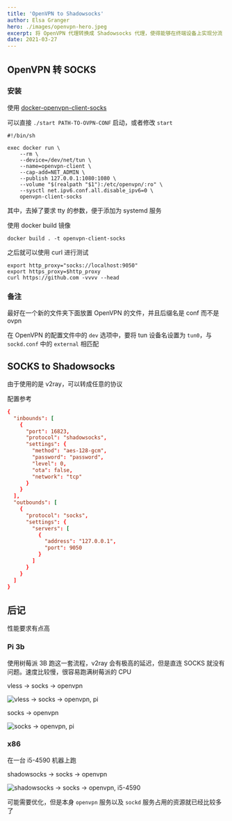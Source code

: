 ```yaml
---
title: 'OpenVPN to Shadowsocks'
author: Elsa Granger
hero: ./images/openvpn-hero.jpeg
excerpt: 将 OpenVPN 代理转换成 Shadowsocks 代理，使得能够在终端设备上实现分流
date: 2021-03-27
---
```


## OpenVPN 转 SOCKS

### 安装

使用 [docker-openvpn-client-socks](https://github.com/kizzx2/docker-openvpn-client-socks)

可以直接 `./start PATH-TO-OVPN-CONF` 启动，或者修改 `start`

```shell
#!/bin/sh

exec docker run \
    --rm \
    --device=/dev/net/tun \
    --name=openvpn-client \
    --cap-add=NET_ADMIN \
    --publish 127.0.0.1:1080:1080 \
    --volume "$(realpath "$1"):/etc/openvpn/:ro" \
    --sysctl net.ipv6.conf.all.disable_ipv6=0 \
    openvpn-client-socks
```

其中，去掉了要求 tty 的参数，便于添加为 systemd 服务

使用 docker build 镜像

```shell
docker build . -t openvpn-client-socks
```

之后就可以使用 curl 进行测试

```shell
export http_proxy="socks://localhost:9050"
export https_proxy=$http_proxy
curl https://github.com -vvvv --head
```

### 备注

最好在一个新的文件夹下面放置 OpenVPN 的文件，并且后缀名是 conf 而不是 ovpn

在 OpenVPN 的配置文件中的 `dev` 选项中，要将 tun 设备名设置为 `tun0`，与 `sockd.conf` 中的 `external` 相匹配

## SOCKS to Shadowsocks

由于使用的是 v2ray，可以转成任意的协议

配置参考

```conf
{
  "inbounds": [
    {
      "port": 16823,
      "protocol": "shadowsocks",
      "settings": {
        "method": "aes-128-gcm",
        "password": "password",
        "level": 0,
        "ota": false,
        "network": "tcp"
      }
    }
  ],
  "outbounds": [
    {
      "protocol": "socks",
      "settings": {
        "servers": [
          {
            "address": "127.0.0.1",
            "port": 9050
          }
        ]
      }
    }
  ]
}
```

## 后记

性能要求有点高

### Pi 3b

使用树莓派 3B 跑这一套流程，v2ray 会有极高的延迟，但是直连 SOCKS 就没有问题。速度比较慢，很容易跑满树莓派的 CPU

vless -> socks -> openvpn

![vless -> socks -> openvpn, pi](./images/vless-socks-openvpn-pi.jpg)

socks -> openvpn

![socks -> openvpn, pi](./images/socks-openvpn-pi.jpg)

### x86

在一台 i5-4590 机器上跑

shadowsocks -> socks -> openvpn

![shadowsocks -> socks -> openvpn, i5-4590](./images/shadowsocks-socks-openvpn-x86.jpg)

可能需要优化，但是本身 `openvpn` 服务以及 `sockd` 服务占用的资源就已经比较多了
